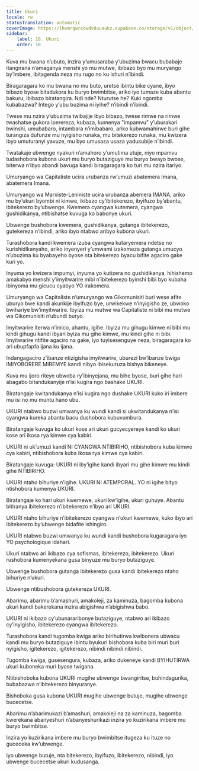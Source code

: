 ```yaml
---
title: Ukuri
locale: rw
statusTranslation: automatic
coverImage: https://lhvmrqwrcowdvduuaukz.supabase.co/storage/v1/object/public/strapi-uploads/small_cover-educacion-fundamental.webp-2d51a7828a2b1309555be27f7e2a61a0.webp
sidebar:
    label: 18. Ukuri
    order: 18
---
```

Kuva mu bwana n’ubuto, inzira y’umusaraba y’ubuzima bwacu bubabaje itangirana n’amaganya menshi yo mu mutwe, ibibazo byo mu muryango by’imbere, ibitagenda neza mu rugo no ku ishuri n’ibindi.

Biragaragara ko mu bwana no mu buto, uretse ibintu bike cyane, ibyo bibazo byose bitadukora ku buryo bwimbitse, ariko iyo tumaze kuba abantu bakuru, ibibazo biratangira. Ndi nde? Nturutse he? Kuki ngomba kubabazwa? Intego y’ubu buzima ni iyihe? n’ibindi n’ibindi.

Twese mu nzira y’ubuzima twibajije ibyo bibazo, twese rimwe na rimwe twashatse gukora iperereza, kubaza, kumenya "impamvu" y’uburakari bwinshi, umubabaro, intambara n’imibabaro, ariko kubwamahirwe buri gihe turangiza dufunze mu nyigisho runaka, mu bitekerezo runaka, mu kwizera ibyo umuturanyi yavuze, mu byo umusaza usaza yadusubije n’ibindi.

Twatakaje ubwenge nyakuri n’amahoro y’umutima utuje, niyo mpamvu tudashobora kubona ukuri mu buryo butaziguye mu buryo bwayo bwose, biterwa n’ibyo abandi bavuga kandi biragaragara ko turi mu nzira itariyo.

Umuryango wa Capitaliste ucira urubanza rw’umuzi abatemera Imana, abatemera Imana.

Umuryango wa Marxiste-Leniniste ucira urubanza abemera IMANA, ariko mu by’ukuri byombi ni kimwe, ikibazo cy’ibitekerezo, ibyifuzo by’abantu, ibitekerezo by’ubwenge. Kwemera cyangwa kutemera, cyangwa gushidikanya, ntibishatse kuvuga ko babonye ukuri.

Ubwenge bushobora kwemera, gushidikanya, gutanga ibitekerezo, gutekereza n’ibindi, ariko ibyo ntabwo aribyo kubona ukuri.

Turashobora kandi kwemera izuba cyangwa kutaryemera ndetse no kurishidikanyaho, ariko inyenyeri y’umwami izakomeza gutanga umucyo n’ubuzima ku byabayeho byose nta bitekerezo byacu bifite agaciro gake kuri yo.

Inyuma yo kwizera impumyi, inyuma yo kutizera no gushidikanya, hihishemo amakabyo menshi y’imyitwarire mibi n’ibitekerezo byinshi bibi byo kubaha ibinyoma mu gicucu cyabyo YO irakomera.

Umuryango wa Capitaliste n’umuryango wa Gikomunisiti buri wese afite uburyo bwe kandi akurikije ibyifuzo bye, urwikekwe n’inyigisho ze, ubwoko bwihariye bw’imyitwarire. Ibyiza mu mutwe wa Capitaliste ni bibi mu mutwe wa Gikomunisiti n’ubundi buryo.

Imyitwarire iterwa n’imico, ahantu, igihe. Ibyiza mu gihugu kimwe ni bibi mu kindi gihugu kandi ibyari byiza mu gihe kimwe, mu kindi gihe ni bibi. Imyitwarire ntifite agaciro na gake, iyo tuyisesenguye neza, biragaragara ko ari ubupfapfa ijana ku ijana.

Indangagaciro z’ibanze ntizigisha imyitwarire, uburezi bw’ibanze bwiga IMIYOBORERE MIREMYE kandi nibyo ibisekuruza bishya bikeneye.

Kuva mu ijoro riteye ubwoba ry’ibinyejana, mu bihe byose, buri gihe hari abagabo bitandukanyije n’isi kugira ngo bashake UKURI.

Biratangaje kwitandukanya n’isi kugira ngo dushake UKURI kuko iri imbere mu isi no mu muntu hano ubu.

UKURI ntabwo buzwi umwanya ku wundi kandi si ukwitandukanya n’isi cyangwa kureka abantu bacu dushobora kubuvumbura.

Biratangaje kuvuga ko ukuri kose ari ukuri gucyecyereye kandi ko ukuri kose ari ikosa rya kimwe cya kabiri.

UKURI ni uk’umuzi kandi NI CYANGWA NTIBIRIHO, ntibishobora kuba kimwe cya kabiri, ntibishobora kuba ikosa rya kimwe cya kabiri.

Biratangaje kuvuga: UKURI ni iby’igihe kandi ibyari mu gihe kimwe mu kindi gihe NTIBIRIHO.

UKURI ntaho bihuriye n’igihe. UKURI NI ATEMPORAL. YO ni igihe bityo ntishobora kumenya UKURI.

Biratangaje ko hari ukuri kwemewe, ukuri kw’igihe, ukuri guhuye. Abantu bitiranya ibitekerezo n’ibitekerezo n’ibyo ari UKURI.

UKURI ntaho bihuriye n’ibitekerezo cyangwa n’ukuri kwemewe, kuko ibyo ari ibitekerezo by’ubwenge bidafite ishingiro.

UKURI ntabwo buzwi umwanya ku wundi kandi bushobora kugaragara iyo YO psychologique idahari.

Ukuri ntabwo ari ikibazo cya sofismas, ibitekerezo, ibitekerezo. Ukuri rushobora kumenyekana gusa binyuze mu buryo butaziguye.

Ubwenge bushobora gutanga ibitekerezo gusa kandi ibitekerezo ntaho bihuriye n’ukuri.

Ubwenge ntibushobora gutekereza UKURI.

Abarimu, abarimu b’amashuri, amakoleji, za kaminuza, bagomba kubona ukuri kandi bakerekana inzira abigishwa n’abigishwa babo.

UKURI ni ikibazo cy’ubunararibonye butaziguye, ntabwo ari ikibazo cy’inyigisho, ibitekerezo cyangwa ibitekerezo.

Turashobora kandi tugomba kwiga ariko birihutirwa kwibonera ubwacu kandi mu buryo butaziguye ibintu byukuri bishobora kuba biri muri buri nyigisho, igitekerezo, igitekerezo, nibindi nibindi nibindi.

Tugomba kwiga, gusesengura, kubaza, ariko dukeneye kandi BYIHUTIRWA ukuri kuboneka muri byose twigana.

Ntibishoboka kubona UKURI mugihe ubwenge bwangiritse, buhindagurika, bubabazwa n’ibitekerezo binyuranye.

Bishoboka gusa kubona UKURI mugihe ubwenge butuje, mugihe ubwenge bucecetse.

Abarimu n’abarimukazi b’amashuri, amakoleji na za kaminuza, bagomba kwerekana abanyeshuri n’abanyeshurikazi inzira yo kuzirikana imbere mu buryo bwimbitse.

Inzira yo kuzirikana imbere mu buryo bwimbitse itugeza ku ituze no guceceka kw’ubwenge.

Iyo ubwenge butuje, nta bitekerezo, ibyifuzo, ibitekerezo, nibindi, iyo ubwenge bucecetse ukuri kudusanga.

